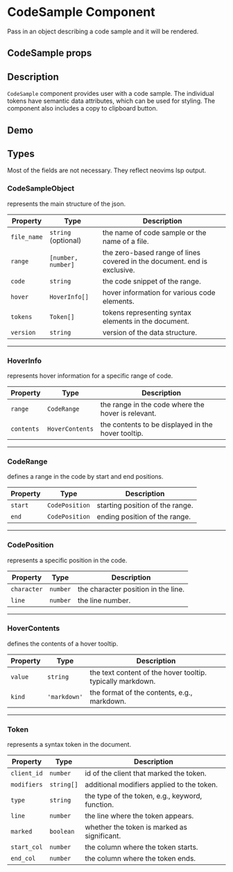 
<Meta title="CodeSample" component={CodeSample} />

# CodeSample Component

Pass in an object describing a code sample and it will be rendered.

## CodeSample props

<ArgTypes of={CodeSample} />

## Description

`CodeSample` component provides user with a code sample.
The individual tokens have semantic data attributes, which can be used for styling.
The component also includes a copy to clipboard button.

## Demo

<Story of={CodeSampleStories.ExampleCodeSample} />

## Types

Most of the fields are not necessary.
They reflect neovims lsp output.

### CodeSampleObject


represents the main structure of the json.

| Property      | Type                | Description                                                                                     |
|---------------|---------------------|-------------------------------------------------------------------------------------------------|
| `file_name`   | `string` (optional) | the name of code sample or the name of a file.                                                 |
| `range`       | `[number, number]`  | the zero-based range of lines covered in the document. end is exclusive.                       |
| `code`        | `string`            | the code snippet of the range.                                                                |
| `hover`       | `HoverInfo[]`       | hover information for various code elements.                                                  |
| `tokens`      | `Token[]`           | tokens representing syntax elements in the document.                                          |
| `version`     | `string`            | version of the data structure.                                                                |

---

### HoverInfo

represents hover information for a specific range of code.

| Property      | Type               | Description                                                 |
|---------------|--------------------|-------------------------------------------------------------|
| `range`       | `CodeRange`        | the range in the code where the hover is relevant.          |
| `contents`    | `HoverContents`    | the contents to be displayed in the hover tooltip.          |

---

### CodeRange

defines a range in the code by start and end positions.

| Property      | Type            | Description                         |
|---------------|-----------------|-------------------------------------|
| `start`       | `CodePosition`  | starting position of the range.    |
| `end`         | `CodePosition`  | ending position of the range.      |

---

### CodePosition

represents a specific position in the code.

| Property      | Type     | Description                     |
|---------------|----------|---------------------------------|
| `character`   | `number` | the character position in the line. |
| `line`        | `number` | the line number.                   |

---

### HoverContents

defines the contents of a hover tooltip.

| Property      | Type         | Description                                                |
|---------------|--------------|------------------------------------------------------------|
| `value`       | `string`     | the text content of the hover tooltip. typically markdown. |
| `kind`        | `'markdown'` | the format of the contents, e.g., markdown.               |

---

### Token

represents a syntax token in the document.

| Property      | Type       | Description                                      |
|---------------|------------|--------------------------------------------------|
| `client_id`   | `number`   | id of the client that marked the token.          |
| `modifiers`   | `string[]` | additional modifiers applied to the token.       |
| `type`        | `string`   | the type of the token, e.g., keyword, function.  |
| `line`        | `number`   | the line where the token appears.                |
| `marked`      | `boolean`  | whether the token is marked as significant.      |
| `start_col`   | `number`   | the column where the token starts.               |
| `end_col`     | `number`   | the column where the token ends.                 |
